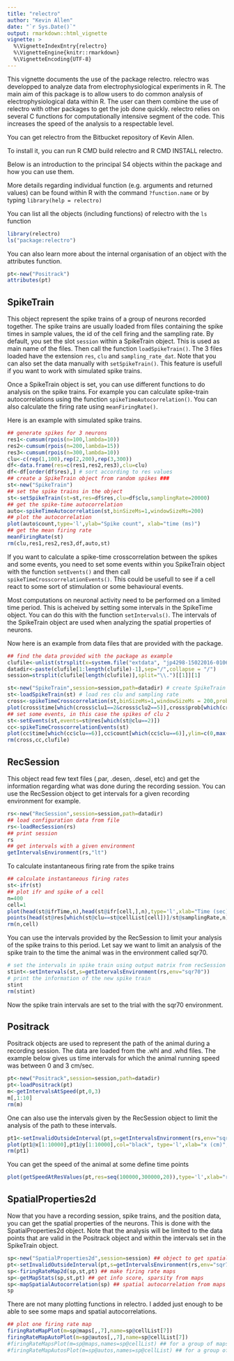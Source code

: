 ```yaml
---
title: "relectro"
author: "Kevin Allen"
date: "`r Sys.Date()`"
output: rmarkdown::html_vignette
vignette: >
  %\VignetteIndexEntry{relectro}
  %\VignetteEngine{knitr::rmarkdown}
  %\VignetteEncoding{UTF-8}
---
```

This vignette documents the use of the package relectro. relectro was developped to analyze data from electrophysiological experiments in R. The main aim of this package is to allow users to do common analysis of electrophysiological data within R. The user can them combine the use of relectro with other packages to get the job done quickly. relectro relies on several C functions for computationally intensive segment of the code. This increases the speed of the analysis to a respectable level. 

You can get relectro from the Bitbucket repository of Kevin Allen.

To install it, you can run R CMD build relectro and R CMD INSTALL relectro.

Below is an introduction to the principal S4 objects within the package and how you can use them. 

More details regarding individual function (e.g. arguments and returned values) can be found within R with the command `?function.name` or by typing `library(help = relectro)`

You can list all the objects (including functions) of relectro with the `ls` function
```r
library(relectro)
ls("package:relectro")
```

You can also learn more about the internal organisation of an object with the attributes function.
```r
pt<-new("Positrack")
attributes(pt)
```

## SpikeTrain

This object represent the spike trains of a group of neurons recorded together. The spike trains are usually loaded from files containing the spike times in sample values, the id of the cell firing and the sampling rate. By default, you set the slot `session` within a SpikeTrain object. This is used as main name of the files.  Then call the function `loadSpikeTrain()`. The 3 files loaded have the extension `res`, `clu` and `sampling_rate_dat`. Note that you can also set the data manually with `setSpikeTrain()`. This feature is usefull if you want to work with simulated spike trains. 

Once a SpikeTrain object is set, you can use different functions to do analysis on the spike trains. For example you can calculate spike-train autocorrelations using the function `spikeTimeAutocorrelation()`. You can also calculate the firing rate using `meanFiringRate()`.

Here is an example with simulated spike trains.


```r
## generate spikes for 3 neurons  
res1<-cumsum(rpois(n=100,lambda=10))
res2<-cumsum(rpois(n=200,lambda=15))
res3<-cumsum(rpois(n=300,lambda=10))
clu<-c(rep(1,100),rep(2,200),rep(3,300))
df<-data.frame(res=c(res1,res2,res3),clu=clu)
df<-df[order(df$res),] # sort according to res values
## create a SpikeTrain object from random spikes ###
st<-new("SpikeTrain")
## set the spike trains in the object
st<-setSpikeTrain(st=st,res=df$res,clu=df$clu,samplingRate=20000)
## get the spike-time autocorrelation
auto<-spikeTimeAutocorrelation(st,binSizeMs=1,windowSizeMs=200)
## plot the autocorrelation
plot(auto$count,type='l',ylab="Spike count", xlab="time (ms)")
## get the mean firing rate
meanFiringRate(st)
rm(clu,res1,res2,res3,df,auto,st)
```


If you want to calculate a spike-time crosscorrelation between the spikes and some events, you need to set some events within you SpikeTrain object with the function `setEvents()` and then call `spikeTimeCrosscorrelationEvents()`. This could be usefull to see if a cell react to some sort of stimulation or some behavioural events.

Most computations on neuronal activity need to be performed on a limited time period. This is acheived by setting some intervals in the SpikeTime object. You can do this with the function `setIntervals()`. The intervals of the SpikeTrain object are used when analyzing the spatial properties of neurons.

Now here is an example from data files that are provided with the package.

```r
## find the data provided with the package as example
clufile<-unlist(strsplit(x=system.file("extdata", "jp4298-15022016-0106.clu", package = "relectro"), split="/"))
datadir<-paste(clufile[1:length(clufile)-1],sep="/",collapse = "/")
session=strsplit(clufile[length(clufile)],split="\\.")[[1]][1]

st<-new("SpikeTrain",session=session,path=datadir) # create SpikeTrain object
st<-loadSpikeTrain(st) # load res clu and sampling rate
cross<-spikeTimeCrosscorrelation(st,binSizeMs=1,windowSizeMs = 200,probability = T) ## calculate spike-time crosscorrelation
plot(cross$time[which(cross$clu1==2&cross$clu2==5)],cross$prob[which(cross$clu1==2&cross$clu2==5)],ylim=c(0,max(cross$prob[which(cross$clu1==2&cross$clu2==5)])),type='l',ylab="Spike probability",xlab="Time (ms)",main="cc cells 2 and 5") ## plot one crosscorrelation
## set some events, in this case the spikes of clu 2
st<-setEvents(st,events=st@res[which(st@clu==2)])
cc<-spikeTimeCrosscorrelationEvents(st)
plot(cc$time[which(cc$clu==6)],cc$count[which(cc$clu==6)],ylim=c(0,max(cc$count[which(cc$clu==6)])),ylab="Spike count",xlab="Time (ms)",type='l',main="cc spike cells 2 and 6")
rm(cross,cc,clufile)
```

## RecSession

This object read few text files (.par, .desen, .desel, etc) and get the information regarding what was done during the recording session. You can use the RecSession object to get intervals for a given recording environment for example.

```r
rs<-new("RecSession",session=session,path=datadir)
## load configuration data from file
rs<-loadRecSession(rs)
## print session
rs
## get intervals with a given environment
getIntervalsEnvironment(rs,"lt")
```


To calculate instantaneous firing rate from the spike trains
```r
## calculate instantaneous firing rates
st<-ifr(st)
## plot ifr and spike of a cell
n=400
cell=1
plot(head(st@ifrTime,n),head(st@ifr[cell,],n),type='l',xlab="Time (sec)",ylab="Rate (Hz)")
points(head(st@res[which(st@clu==st@cellList[cell])]/st@samplingRate,n),rep(0,n),col='red')
rm(n,cell)
```


You can use the intervals provided by the RecSession to limit your analysis of the spike trains to this period. Let say we want to limit an analysis of the spike train to the time the animal was in the environment called sqr70.
```r
# set the intervals in spike train using output matrix from recSession
stint<-setIntervals(st,s=getIntervalsEnvironment(rs,env="sqr70"))
# print the information of the new spike train
stint
rm(stint)
```
Now the spike train intervals are set to the trial with the sqr70 environment.

## Positrack

Positrack objects are used to represent the path of the animal during a recording session. The data are loaded from the .whl and .whd files. The example below gives us time intervals for which the animal running speed was between 0 and 3 cm/sec. 

```r
pt<-new("Positrack",session=session,path=datadir)
pt<-loadPositrack(pt)
m<-getIntervalsAtSpeed(pt,0,3)
m[,1:10]
rm(m)
```

One can also use the intervals given by the RecSession object to limit the analysis of the path to these intervals.
```r
pt1<-setInvalidOutsideInterval(pt,s=getIntervalsEnvironment(rs,env="sqr70"))
plot(pt1@x[1:10000],pt1@y[1:10000],col="black", type='l',xlab="x (cm)",ylab="y (cm)")
rm(pt1)
```

You can get the speed of the animal at some define time points
```r
plot(getSpeedAtResValues(pt,res=seq(100000,300000,20)),type='l',xlab="res index",ylab="Running speed (cm/sec)")
```

## SpatialProperties2d

Now that you have a recording session, spike trains, and the position data, you can get the spatial properties of the neurons. This is done with the SpatialProperties2d object. Note that the analysis will be limited to the data points that are valid in the Positrack object and within the intervals set in the SpikeTrain object.


```r

sp<-new("SpatialProperties2d",session=session) ## object to get spatial properties
pt<-setInvalidOutsideInterval(pt,s=getIntervalsEnvironment(rs,env="sqr70")) ## select position data for one environment
sp<-firingRateMap2d(sp,st,pt) ## make firing rate maps
sp<-getMapStats(sp,st,pt) ## get info score, sparsity from maps
sp<-mapSpatialAutocorrelation(sp) ## spatial autocorrelation from maps
sp
```

There are not many plotting functions in relectro. I added just enough to be able to see some maps and spatial autocorrelations.
```r
## plot one firing rate map
firingRateMapPlot(m=sp@maps[,,7],name=sp@cellList[7])
firingRateMapAutoPlot(m=sp@autos[,,7],name=sp@cellList[7])
#firingRateMapsPlot(m=sp@maps,names=sp@cellList) ## for a group of maps
#firingRateMapAutosPlot(m=sp@autos,names=sp@cellList) ## for a group of spatial autocorrelations

```

